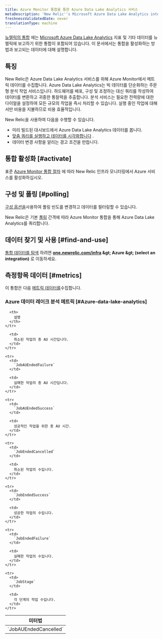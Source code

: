 ```yaml
---
title: Azure Monitor 통합을 통한 Azure Data Lake Analytics 서비스
metaDescription: 'New Relic''s Microsoft Azure Data Lake Analytics integration: what data it reports and how to enable it.'
freshnessValidatedDate: never
translationType: machine
---
```


[뉴렐릭의 통합](/docs/infrastructure/introduction-infra-monitoring) 에는 [Microsoft Azure Data Lake Analytics](https://azure.microsoft.com/en-us/products/data-lake-analytics) 지표 및 기타 데이터를 뉴렐릭에 보고하기 위한 통합이 포함되어 있습니다. 이 문서에서는 통합을 활성화하는 방법과 보고되는 데이터에 대해 설명합니다.

## 특징

New Relic은 Azure Data Lake Analytics 서비스를 위해 Azure Monitor에서 메트릭 데이터를 수집합니다. Azure Data Lake Analytics는 빅 데이터를 단순화하는 주문형 분석 작업 서비스입니다. 하드웨어를 배포, 구성 및 조정하는 대신 쿼리를 작성하여 데이터를 변환하고 귀중한 통찰력을 추출합니다. 분석 서비스는 필요한 전력량에 대한 다이얼을 설정하여 모든 규모의 작업을 즉시 처리할 수 있습니다. 실행 중인 작업에 대해서만 비용을 지불하므로 비용 효율적입니다.

New Relic을 사용하여 다음을 수행할 수 있습니다.

* 미리 빌드된 대시보드에서 Azure Data Lake Analytics 데이터를 봅니다.
* [맞춤 쿼리를 실행하고 데이터를 시각화합니다](/docs/infrastructure/integrations-getting-started/getting-started/use-integration-data-new-relic-insights) .
* 데이터 변경 사항을 알리는 경고 조건을 만듭니다.

## 통합 활성화 [#activate]

표준 [Azure Monitor 통합 절차](/docs/infrastructure/microsoft-azure-integrations/azure-integrations-list/azure-monitor) 에 따라 New Relic 인프라 모니터링에서 Azure 서비스를 활성화하십시오.

## 구성 및 폴링 [#polling]

[구성 옵션을](/docs/infrastructure/microsoft-azure-integrations/azure-integrations-list/azure-monitor/#settings)사용하여 폴링 빈도를 변경하고 데이터를 필터링할 수 있습니다.

New Relic은 기본 [폴링](/docs/infrastructure/microsoft-azure-integrations/azure-integrations-list/azure-monitor/#settings) 간격에 따라 Azure Monitor 통합을 통해 Azure Data Lake Analytics를 쿼리합니다.

## 데이터 찾기 및 사용 [#find-and-use]

[통합 데이터를 탐색](/docs/infrastructure/integrations/find-use-infrastructure-integration-data) 하려면 <DNT>**[one.newrelic.com/infra](https://one.newrelic.com/infra) &amp;gt; Azure &amp;gt; (select an integration)**</DNT> 로 이동하세요.

## 측정항목 데이터 [#metrics]

이 통합은 다음 [메트릭 데이터를](/docs/infrastructure/integrations-getting-started/getting-started/understand-integration-data-data-types#metric)수집합니다.

### Azure 데이터 레이크 분석 메트릭 [#Azure-data-lake-analytics]

<table>
  <thead>
    <tr>
      <th style={{ width: "300px" }}>
        미터법
      </th>

      <th>
        설명
      </th>
    </tr>
  </thead>

  <tbody>
    <tr>
      <td>
        `JobAUEndedCancelled`
      </td>

      <td>
        취소된 작업의 총 AU 시간입니다.
      </td>
    </tr>

    <tr>
      <td>
        `JobAUEndedFailure`
      </td>

      <td>
        실패한 작업의 총 AU 시간입니다.
      </td>
    </tr>

    <tr>
      <td>
        `JobAUEndedSuccess`
      </td>

      <td>
        성공적인 작업을 위한 총 AU 시간.
      </td>
    </tr>

    <tr>
      <td>
        `JobEndedCancelled`
      </td>

      <td>
        취소된 작업의 수입니다.
      </td>
    </tr>

    <tr>
      <td>
        `JobEndedSuccess`
      </td>

      <td>
        성공한 작업의 수입니다.
      </td>
    </tr>

    <tr>
      <td>
        `JobEndedFailure`
      </td>

      <td>
        실패한 작업의 수입니다.
      </td>
    </tr>

    <tr>
      <td>
        `JobStage`
      </td>

      <td>
        각 단계의 작업 수입니다.
      </td>
    </tr>
  </tbody>
</table>